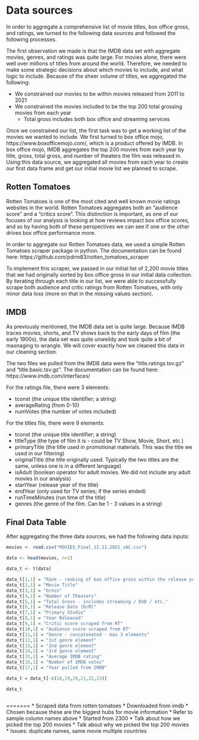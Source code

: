 # Data sources

In order to aggregate a comprehensive list of movie titles, box office gross, and ratings, we turned to the following data sources and followed the following processes. 

The first observation we made is that the IMDB data set with aggregate movies, genres, and ratings was quite large. For movies alone, there were well over millions of titles from around the world. Therefore, we needed to make some strategic decisions about which movies to include, and what logic to include. Because of the sheer volume of titles, we aggregated the following: 

* We constrained our movies to be within movies released from 2011 to 2021 
* We constrained the movies included to be the top 200 total grossing movies from each year
  + Total gross includes both box office and streaming services 

Once we constrained our list, the first task was to get a working list of the movies we wanted to include. We first turned to box office mojo, https://www.boxofficemojo.com/, which is a product offered by IMDB. In box office mojo, IMDB aggregates the top 200 movies from each year by title, gross, total gross, and number of theaters the film was released in. Using this data source, we aggregated all movies from each year to create our first data frame and get our initial movie list we planned to scrape. 

## Rotten Tomatoes
Rotten Tomatoes is one of the most cited and well known movie ratings websites in the world. Rotten Tomatoes aggregates both an "audience score" and a "critics score". This distinction is important, as one of our focuses of our analysis is looking at how reviews impact box office scores, and so by having both of these perspectives we can see if one or the other drives box office performance more. 

In order to aggregate our Rotten Tomatoes data, we used a simple Rotten Tomatoes scraper package in python. The documentation can be found here: https://github.com/pdrm83/rotten_tomatoes_scraper 

To implement this scraper, we passed in our initial list of 2,200 movie titles that we had originally sorted by box office gross in our initial data collection. By iterating through each title in our list, we were able to successfully scrape both audience and critic ratings from Rotten Tomatoes, with only minor data loss (more on that in the missing values section).


## IMDB
As previously mentioned, the IMDB data set is quite large. Because IMDB traces movies, shorts, and TV shows back to the early days of film (the early 1900s), the data set was quite unweildy and took quite a bit of masnaging to wrangle. We will cover exactly how we cleaned this data in our cleaning section. 

The two files we pulled from the IMDB data were the "title.ratings.tsv.gz" and "title.basic.tsv.gz". The documentation can be found here: https://www.imdb.com/interfaces/ 

For the ratings file, there were 3 elements: 

* tconst (the unique title identifier; a string)
* averageRating (from 0-10)
* numVotes (the number of votes included)

For the titles file, there were 9 elements: 

* tconst (the unique title identifier; a string)
* titleType (the type of film it is - could be TV Show, Movie, Short, etc.)
* primaryTitle (the title used in promotional materials. This was the title we used in our filtering)
* originalTitle (the title originally used. Typically the two titles are the same, unless one is in a different language)
* isAdult (boolean operator for adult movies. We did not include any adult movies in our analysis)
* startYear (release year of the title)
* endYear (only used for TV series; if the series ended)
* runTimeMinutes (run time of the title)
* genres (the genre of the film. Can be 1 - 3 values in a string)

## Final Data Table

After aggregating the three data sources, we had the following data inputs: 


```{r, echo=FALSE}

movies <- read.csv("MOVIES_Final_12.11.2021_vAC.csv")

data <- head(movies, n=1)

data_t <- t(data)

data_t[1,1] = "Rank - ranking of box office gross within the release year"
data_t[2,1] = "Movie Title"
data_t[3,1] = "Gross"
data_t[4,1] = "Number of Theaters"
data_t[5,1] = "Total Gross - includes streaming / DVD / etc."
data_t[6,1] = "Release Date (D/M)"
data_t[7,1] = "Primary Studio"
data_t[8,1] = "Year Released"
data_t[9,1] = "Critic score scraped from RT"
data_t[10,1] = "Audience score scraped from RT"
data_t[11,1] = "Genre - concatenated - max 3 elements"
data_t[12,1] = "1st genre element"
data_t[13,1] = "2nd genre element"
data_t[14,1] = "3rd genre element"
data_t[15,1] = "Average IMDB rating"
data_t[16,1] = "Number of IMDB votes"
data_t[17,1] = "Year pulled from IMDB"

data_t = data_t[-c(18,19,20,21,22,23)]

data_t



```

=======
* Scraped data from rotten tomatoes
* Downloaded from imdb
* Chosen because these are the biggest hubs for movie information
* Refer to sample column names above
* Started from 2300
  * Talk about how we picked the top 200 movies
  * Talk about why we picked the top 200 movies
* Issues: duplicate names, same movie multiple countries
